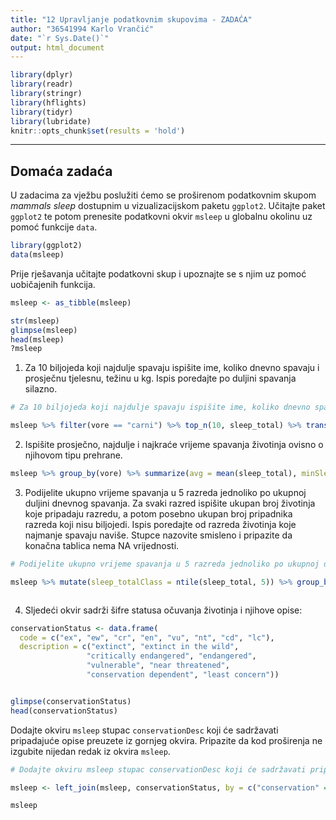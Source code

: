 ```yaml
---
title: "12 Upravljanje podatkovnim skupovima - ZADAĆA"
author: "36541994 Karlo Vrančić"
date: "`r Sys.Date()`"
output: html_document
---
```


```r
library(dplyr)
library(readr)
library(stringr)
library(hflights)
library(tidyr)
library(lubridate)
knitr::opts_chunk$set(results = 'hold')
```

***

## Domaća zadaća {-}

U zadacima za vježbu poslužiti ćemo se proširenom podatkovnim skupom *mammals sleep* dostupnim u vizualizacijskom paketu `ggplot2`. Učitajte paket `ggplot2` te potom prenesite podatkovni okvir `msleep` u globalnu okolinu uz pomoć funkcije `data`.
```r
library(ggplot2)
data(msleep)
```

Prije rješavanja učitajte podatkovni skup i upoznajte se s njim uz pomoć uobičajenih funkcija.
```r
msleep <- as_tibble(msleep)

str(msleep)
glimpse(msleep)
head(msleep)
?msleep
```

1. Za 10 biljojeda koji najdulje spavaju ispišite ime, koliko dnevno spavaju i prosječnu tjelesnu, težinu u kg. Ispis poredajte po duljini spavanja silazno.
```r
# Za 10 biljojeda koji najdulje spavaju ispišite ime, koliko dnevno spavaju i prosječnu tjelesnu, težinu u kg. Ispis poredajte po duljini spavanja silazno.

msleep %>% filter(vore == "carni") %>% top_n(10, sleep_total) %>% transmute(name, asleep = 24 - awake, bodywt) %>% arrange(desc(asleep))


```


2. Ispišite prosječno, najdulje i najkraće vrijeme spavanja životinja ovisno o njihovom tipu prehrane.
```r

msleep %>% group_by(vore) %>% summarize(avg = mean(sleep_total), minSleep = min(sleep_total), maxSleep = max(sleep_total))

```

3. Podijelite ukupno vrijeme spavanja u 5 razreda jednoliko po ukupnoj duljini dnevnog spavanja. Za svaki razred ispišite ukupan broj životinja koje pripadaju razredu, a potom posebno ukupan broj pripadnika razreda koji nisu biljojedi. Ispis poredajte od razreda životinja koje najmanje spavaju naviše. Stupce nazovite smisleno i pripazite da konačna tablica nema NA vrijednosti.
```r
# Podijelite ukupno vrijeme spavanja u 5 razreda jednoliko po ukupnoj duljini dnevnog spavanja. Za svaki razred ispišite ukupan broj životinja koje pripadaju razredu, a potom posebno ukupan broj pripadnika razreda koji nisu biljojedi. Ispis poredajte od razreda životinja koje najmanje spavaju naviše. Stupce nazovite smisleno i pripazite da konačna tablica nema NA vrijednosti.

msleep %>% mutate(sleep_totalClass = ntile(sleep_total, 5)) %>% group_by(sleep_totalClass) %>% summarize( total = n(), nonHerbivores = sum(vore != "herbi", na.rm = TRUE)) %>% arrange(sleep_totalClass)



```



4. Sljedeći okvir sadrži šifre statusa očuvanja životinja i njihove opise:

```r
conservationStatus <- data.frame( 
  code = c("ex", "ew", "cr", "en", "vu", "nt", "cd", "lc"),
  description = c("extinct", "extinct in the wild", 
                 "critically endangered", "endangered",
                 "vulnerable", "near threatened", 
                 "conservation dependent", "least concern"))


glimpse(conservationStatus)
head(conservationStatus)

```

Dodajte okviru `msleep` stupac `conservationDesc` koji će sadržavati pripadajuće opise preuzete iz gornjeg okvira. Pripazite da kod proširenja ne izgubite nijedan redak iz okvira `msleep`.
```r
# Dodajte okviru msleep stupac conservationDesc koji će sadržavati pripadajuće opise preuzete iz gornjeg okvira. Pripazite da kod proširenja ne izgubite nijedan redak iz okvira msleep.

msleep <- left_join(msleep, conservationStatus, by = c("conservation" = "code"))

msleep

```


